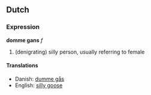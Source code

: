 ==Dutch==
===Expression===
'''domme gans''' ''f''

# (denigrating) silly person, usually referring to female

====Translations====
*Danish: [[dumme gås]]
*English: [[silly goose]]